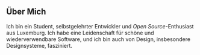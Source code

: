 ## Über Mich

Ich bin ein Student, selbstgelehrter Entwickler und _Open Source_-Enthusiast aus Luxemburg. Ich habe eine Leidenschaft für schöne und wiederverwendbare Software, und ich bin auch von Design, insbesondere Designsysteme, fasziniert.
